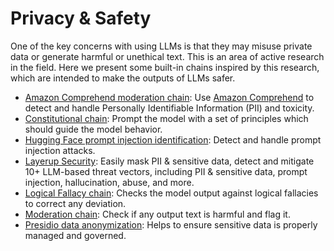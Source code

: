 # Privacy & Safety

One of the key concerns with using LLMs is that they may misuse private data or generate harmful or unethical text. This is an area of active research in the field. Here we present some built-in chains inspired by this research, which are intended to make the outputs of LLMs safer.

- [Amazon Comprehend moderation chain](/docs/guides/productionization/safety/amazon_comprehend_chain): Use [Amazon Comprehend](https://aws.amazon.com/comprehend/) to detect and handle Personally Identifiable Information (PII) and toxicity.
- [Constitutional chain](/docs/guides/productionization/safety/constitutional_chain): Prompt the model with a set of principles which should guide the model behavior.
- [Hugging Face prompt injection identification](/docs/guides/productionization/safety/hugging_face_prompt_injection): Detect and handle prompt injection attacks. 
- [Layerup Security](/docs/guides/productionization/safety/layerup_security): Easily mask PII & sensitive data, detect and mitigate 10+ LLM-based threat vectors, including PII & sensitive data, prompt injection, hallucination, abuse, and more.
- [Logical Fallacy chain](/docs/guides/productionization/safety/logical_fallacy_chain): Checks the model output against logical fallacies to correct any deviation.
- [Moderation chain](/docs/guides/productionization/safety/moderation): Check if any output text is harmful and flag it.
- [Presidio data anonymization](/docs/guides/productionization/safety/presidio_data_anonymization): Helps to ensure sensitive data is properly managed and governed.
